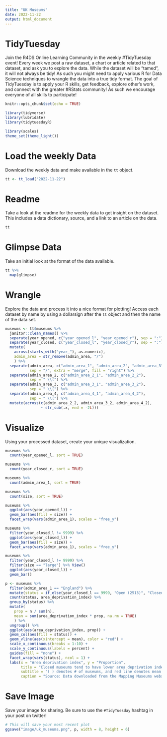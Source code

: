 ```yaml
---
title: "UK Museums"
date: 2022-11-22
output: html_document
---
```


# TidyTuesday

Join the R4DS Online Learning Community in the weekly #TidyTuesday event!
Every week we post a raw dataset, a chart or article related to that dataset, and ask you to explore the data.
While the dataset will be “tamed”, it will not always be tidy! As such you might need to apply various R for Data Science techniques to wrangle the data into a true tidy format.
The goal of TidyTuesday is to apply your R skills, get feedback, explore other’s work, and connect with the greater #RStats community!
As such we encourage everyone of all skills to participate!

```r

knitr::opts_chunk$set(echo = TRUE)

library(tidyverse)
library(lubridate)
library(tidytuesdayR)

library(scales)
theme_set(theme_light())
```

# Load the weekly Data

Download the weekly data and make available in the `tt` object.

```r

tt <- tt_load("2022-11-22")

```


# Readme

Take a look at the readme for the weekly data to get insight on the dataset.
This includes a data dictionary, source, and a link to an article on the data.

```r

tt

```


# Glimpse Data

Take an initial look at the format of the data available.

```r

tt %>% 
  map(glimpse)

```

# Wrangle

Explore the data and process it into a nice format for plotting! Access each dataset by name by using a dollarsign after the `tt` object and then the name of the data set.

```r

museums <- tt$museums %>% 
  janitor::clean_names() %>% 
  separate(year_opened, c("year_opened_l", "year_opened_r"), sep = ":") %>% 
  separate(year_closed, c("year_closed_l", "year_closed_r"), sep = ":") %>% 
  mutate(
    across(starts_with("year_"), as.numeric),
    admin_area = str_remove(admin_area, "/")
    ) %>% 
  separate(admin_area, c("admin_area_1", "admin_area_2", "admin_area_3", "admin_area_4"),
           sep = "/", extra = "merge", fill = "right") %>% 
  separate(admin_area_2, c("admin_area_2_1", "admin_area_2_2"),
           sep = " \\(") %>% 
  separate(admin_area_3, c("admin_area_3_1", "admin_area_3_2"),
           sep = " \\(") %>% 
  separate(admin_area_4, c("admin_area_4_1", "admin_area_4_2"),
           sep = " \\(") %>% 
  mutate(across(c(admin_area_2_2, admin_area_3_2, admin_area_4_2),
                ~ str_sub(.x, end = -2L)))

```


# Visualize

Using your processed dataset, create your unique visualization.

```r

museums %>% 
  count(year_opened_l, sort = TRUE)

museums %>% 
  count(year_closed_r, sort = TRUE)

museums %>% 
  count(admin_area_1, sort = TRUE)

museums %>% 
  count(size, sort = TRUE)

museums %>% 
  ggplot(aes(year_opened_l)) +
  geom_bar(aes(fill = size)) +
  facet_wrap(vars(admin_area_1), scales = "free_y")

museums %>% 
  filter(year_closed_l != 9999) %>% 
  ggplot(aes(year_closed_l)) +
  geom_bar(aes(fill = size)) +
  facet_wrap(vars(admin_area_1), scales = "free_y")

museums %>% 
  filter(year_closed_l != 9999) %>% 
  filter(size == "large") %>% View()
  ggplot(aes(year_closed_l)) +
  geom_bar()

```

```r
p <- museums %>% 
  filter(admin_area_1 == "England") %>% 
  mutate(status = if_else(year_closed_l == 9999, "Open (2513)", "Closed (650)")) %>%
  count(status, area_deprivation_index) %>% 
  group_by(status) %>% 
  mutate(
    prop = n / sum(n),
    mean = sum(area_deprivation_index * prop, na.rm = TRUE)
    ) %>% 
  ungroup() %>% 
  ggplot(aes(area_deprivation_index, prop)) +
  geom_col(aes(fill = status)) +
  geom_vline(aes(xintercept = mean), color = "red") +
  scale_x_continuous(breaks = 1:10) +
  scale_y_continuous(labels = percent) +
  guides(fill = "none") +
  facet_wrap(vars(status), ncol = 1) +
  labs(x = "Area deprivation index", y = "Proportion",
       title = "Closed museums tend to have lower area deprivation index in England",
       subtitle = "( ) denotes # of museums, and red line denotes mean index.\nThe index ranges from 1 (most deprived) to 10 (least deprived)",
       caption = "Source: Data downloaded from the Mapping Museums website at www.mappingmuseums.org,\nAccessed on 2022-11-22")
```


# Save Image

Save your image for sharing. Be sure to use the `#TidyTuesday` hashtag in your post on twitter! 

```r

# This will save your most recent plot
ggsave("image/uk_museums.png", p, width = 8, height = 6)

```
